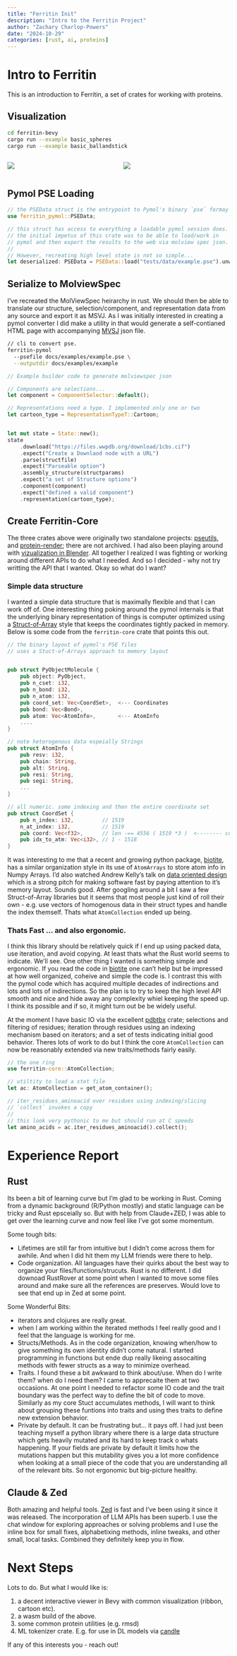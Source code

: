 ```yaml
---
title: "Ferritin Init"
description: "Intro to the Ferritin Project"
author: "Zachary Charlop-Powers"
date: "2024-10-29"
categories: [rust, ai, proteins]
---
```


# Intro to Ferritin

This is an introduction to Ferritin, a set of crates for working with proteins.



## Visualization


```sh
cd ferritin-bevy
cargo run --example basic_spheres
cargo run --example basic_ballandstick
```

:::: {.columns}

::: {.column width="50%"}
![](images/ballandstick.png)
:::

::: {.column width="50%"}
![](images/spheres.png)
:::

::::


## Pymol PSE Loading



```rust
// the PSEData struct is the entrypoint to Pymol's binary `pse` formay
use ferritin_pymol::PSEData;

// this struct has access to everything a loadable pymol session does.
// the initial impetus of this crate was to be able to load/work in
// pymol and then export the results to the web via molview spec json.
//
// However, recreating high level state is not so simple...
let deserialized: PSEData = PSEData::load("tests/data/example.pse").unwrap();


```

## Serialize to MolviewSpec

I've recreated the MolViewSpec heirarchy in rust. We should then be able to translate our structure,
selection/component, and representation data from any source and export it as MSVJ. As I was initially
interested in creating a pymol converter I did make a utility in that would generate a
self-contianed HTML page with accompanying [MVSJ](https://molstar.org/viewer-docs/extensions/mvs/) json
file.


```sh
// cli to convert pse.
ferritin-pymol
  --psefile docs/examples/example.pse \
  --outputdir docs/examples/example
```



```rust
// Example builder code to generate molviewspec json

// Components are selections...
let component = ComponentSelector::default();

// Representations need a type. I implemented only one or two
let cartoon_type = RepresentationTypeT::Cartoon;


let mut state = State::new();
state
    .download("https://files.wwpdb.org/download/1cbs.cif")
    .expect("Create a Downlaod node with a URL")
    .parse(structfile)
    .expect("Parseable option")
    .assembly_structure(structparams)
    .expect("a set of Structure options")
    .component(component)
    .expect("defined a valid component")
    .representation(cartoon_type);
```


## Create Ferritin-Core

The three crates above were originally two standalone projects: [pseutils](https://github.com/zachcp/pseutils),
and [protein-render](https://github.com/zachcp/protein-renderer); there are not archived. I had also been playing around with
[vizualization in Blender](http://zachcp.org/blog/molecular_nodes/). All together I realized I was fighting or working around
different APIs to do what I needed. And so I decided - why not try writting the API that I wanted. Okay so what do I want?

### Simple data structure

I wanted a simple data structure that is maximally flexible and that I can work off of. One interesting thing poking around the pymol internals
is that the underlying binary representation of things is computer optimized using a [Struct-of-Array](https://en.wikipedia.org/wiki/AoS_and_SoA)
style that keeps the coordinates tightly packed in memory. Below is some code from the `ferritin-core` crate that points this out.

```rust
// the binary layout of pymol's PSE files
// uses a Stuct-of-Arrays approach to memory layout


pub struct PyObjectMolecule {
    pub object: PyObject,
    pub n_cset: i32,
    pub n_bond: i32,
    pub n_atom: i32,
    pub coord_set: Vec<CoordSet>,  <--- Coordinates
    pub bond: Vec<Bond>,
    pub atom: Vec<AtomInfo>,       <--- AtomInfo
    ....
}

// note heterogenous data espeially Strings
pub struct AtomInfo {
    pub resv: i32,
    pub chain: String,
    pub alt: String,
    pub resi: String,
    pub segi: String,
    ...
}

// all numeric. some indexing and then the entire coordinate set
pub struct CoordSet {
    pub n_index: i32,         // 1519
    n_at_index: i32,          // 1519
    pub coord: Vec<f32>,      // len -== 4556 ( 1519 *3 )  <-------- coordinates are a single vector of [x,y,z,x,y,z....]
    pub idx_to_atm: Vec<i32>, // 1 - 1518
}
```

It was interesting to me that a recent and growing python package, [biotite][biotite], has a similar organization style in its use of `AtomArrays`
to store atom info in Numpy Arrays.  I'd also watched Andrew Kelly's talk on [data oriented design][andrew-dod] which is a strong pitch for
making software fast by paying attention to it's memory layout. Sounds good. After googling around a bit I saw a few Struct-of-Array libraries but it seems
that most people just kind of roll their own - e.g. use vectors of homogenous data in their struct types and handle the index themself. Thats what
`AtomCollection` ended up being.


### Thats Fast ... and also ergonomic.

I think this library should be relatively quick if I end up using packed data, use iteration, and avoid copying.
At least thats what the Rust world seems to indicate. We'll see.  One other thing I wanted is something simple
and ergonomic.  If you read the code in [biotite][biotite] one can't help but be impressed at how well organized,
coheive and simple the code is.  I contrast this with the pymol code which has acquired multiple decades of indirections
and lots and lots of indirections. So the plan is to try to keep the high level API smooth and nice and hide away any complexity whiel
keeping the speed up. I think its possible and if so, it might turn out be be widely useful.

At the moment I have basic IO via the excellent [pdbtbx][pdbtbx] crate; selections and filtering of residues; iteration through residues
using an indexing mechanism based on iterators; and a set of tests indicating initial good behavior. Theres lots of work to do but I think
the core `AtomCollection` can now be reasonably extended via new traits/methods fairly easily.

```rust
// the one ring
use ferritin-core::AtomCollection;

// utiltity to load a stet file
let ac: AtomCollection = get_atom_container();

// iter_residues_aminoacid over residues using indexing/slicing
// `collect` invokes a copy
//
// this look very pythonic to me but should run at C speeds
let amino_acids = ac.iter_residues_aminoacid().collect();
```


# Experience Report

## Rust

Its been a bit of learning curve but I'm glad to be working in Rust. Coming from
a dynamic background (R/Python mostly) and static language can be tricky and Rust epsceially so.
But with help from Claude+ZED, I was able to get over the learning curve and now feel like I've got
some momentum.

Some tough bits:

- Lifetimes are still far from intuitive but I didn't come across them for awhile. And when I did
hit them my LLM friends were there to help.
- Code organization. All languages have their quirks about the best way to organize your files/functions/strucuts. Rust is no different. I did downoad RustRover at some point when I wanted to move some files around and make sure all the references are preserves. Would love to see that end up in Zed at some point.

Some Wonderful Bits:

- iterators and clojures are really great.
- when I am working within the iterated methods I feel really good and I feel that the language is working for me.
- Structs/Methods. As in the code organization, knowing when/how to give something its own identity didn't come natural. I started programming in functions but ende dup really likeing assocaiting methods with fewer structs as a way to minimize overhead.
- Traits. I found these a bit awkward to think about/use. When do I write them? when do I need them? I came to apprecaite them at two occasions. At one point I needed to refactor some IO code and the trait boundary was the perfect way to define the bit of code to move. Similarly as my core Stuct accumulates methods, I will want to think about grouping these funtions into traits and using thes traits to define new extension behavior.
- Private by default. It can be frustrating but... it pays off. I had just been teaching myself a python library where there is a large data structure which gets heavily mutated and its hard to keep track o whats happening. If your fields are private by default it limits how the mutations happen but this mutability gives you a lot more confidence when looking at a small piece of the code that you are understanding all of the relevant bits. So not ergonomic but big-picture healthy.



## Claude & Zed

Both amazing and helpful tools. [Zed](https://zed.dev) is fast and I've been using it since it was released.
The incorporation of LLM APIs has been superb. I use the chat window for exploring approaches or solving problems and I use the
inline box for small fixes, alphabetixing methods, inline tweaks, and other small, local tasks. Combined they definitely keep you in flow.


# Next Steps

Lots to do. But what I would like is:

1. a decent interactive viewer in Bevy with common visualization (ribbon, cartoon etc).
2. a wasm build of the above.
3. some common protein utilities (e.g. rmsd)
4. ML tokenizer crate. E.g. for use in DL models via [candle][candle]


If any of this interests you - reach out!


[transformersjs]:https://huggingface.co/blog/transformersjs-v3
[ollama]: https://ollama.com
[llamafile]:https://github.com/Mozilla-Ocho/llamafile
[Kevin Lynagh]:https://kevinlynagh.com
[Bioinformatics Toolkit]:https://github.com/zachcp/bioinformaticstoolkit
[candle]: https://github.com/huggingface/candle
[pixi]: https://prefix.dev
[uv]: https://docs.astral.sh/uv/
[ruff]: https://docs.astral.sh/ruff/
[MolecularNodes]: https://github.com/BradyAJohnston/MolecularNodes
[molviewspec]: https://molstar.org/mol-view-spec-docs/
[pseutils]: https://github.com/zachcp/pseutils
[pdbtbx]: https://github.com/douweschulte/pdbtbx
[biotite]: https://www.biotite-python.org/latest/
[shu]: https://github.com/biosustain/shu
[andrew-dod]: https://www.youtube.com/watch?v=IroPQ150F6c

[basilisp]: https://github.com/basilisp-lang/basilisp
[basilisp-blender]: https://github.com/ikappaki/basilisp-blender
[blender]: https://www.blender.org/
[blendersynth]: https://github.com/OllieBoyne/BlenderSynth
